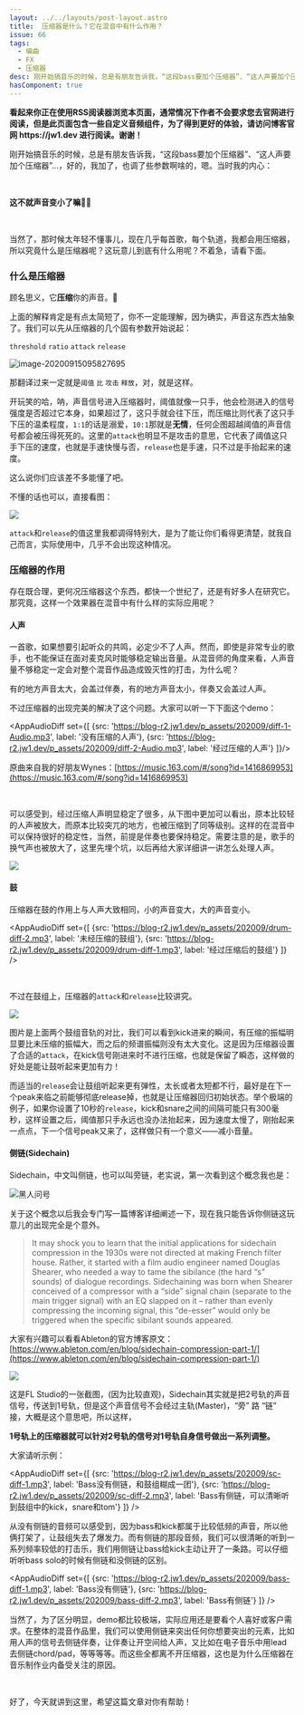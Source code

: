 ```yaml
---
layout: ../../layouts/post-layout.astro
title:  压缩器是什么？它在混音中有什么作用？
issue: 66
tags:
  - 编曲
  - FX
  - 压缩器
desc: 刚开始搞音乐的时候，总是有朋友告诉我，“这段bass要加个压缩器”、“这人声要加个压缩器”...，好的，我加了，也调了些参数啊啥的，嗯。当时我的内心：
hasComponent: true
---
```



<div class="sugg-back">
  <strong>
  看起来你正在使用RSS阅读器浏览本页面，通常情况下作者不会要求您去官网进行阅读，但是此页面包含一些自定义音频组件，为了得到更好的体验，请访问博客官网 https://jw1.dev 进行阅读。谢谢！
  </strong>
</div>

刚开始搞音乐的时候，总是有朋友告诉我，“这段bass要加个压缩器”、“这人声要加个压缩器”...，好的，我加了，也调了些参数啊啥的，嗯。当时我的内心：

<br/>

**这不就声音变小了嘛**🤦‍♂️

<br/>

当然了，那时候太年轻不懂事儿，现在几乎每首歌，每个轨道，我都会用压缩器，所以究竟什么是压缩器呢？这玩意儿到底有什么用呢？不着急，请看下面。

### 什么是压缩器

顾名思义，它**压缩**你的声音。🌝

上面的解释肯定是有点太简短了，你不一定能理解，因为确实，声音这东西太抽象了。我们可以先从压缩器的几个固有参数开始说起：

`threshold` `ratio` `attack` `release`

![image-20200915095827695](https://blog-r2.jw1.dev/p_assets/202009/image-20200915095827695.png)

那翻译过来一定就是`阈值` `比` `攻击` `释放`，对，就是这样。

开玩笑的哈，呐，声音信号进入压缩器时，阈值就像一只手，他会检测进入的信号强度是否超过它本身，如果超过了，这只手就会往下压，而压缩比则代表了这只手下压的温柔程度，`1:1`的话是溺爱，`10:1`那就是**无情**，任何企图超越阈值的声音信号都会被压得死死的。这里的`attack`也明显不是攻击的意思，它代表了阈值这只手下压的速度，也就是手速快慢与否，`release`也是手速，只不过是手抬起来的速度。

这么说你们应该差不多能懂了吧。

不懂的话也可以，直接看图：

![](https://blog-r2.jw1.dev/p_assets/202009/a01-1.png)

`attack`和`release`的值这里我都调得特别大，是为了能让你们看得更清楚，就我自己而言，实际使用中，几乎不会出现这种情况。

### 压缩器的作用

存在既合理，更何况压缩器这个东西，都快一个世纪了，还是有好多人在研究它。那究竟，这样一个效果器在混音中有什么样的实际应用呢？

#### 人声

一首歌，如果想要引起听众的共鸣，必定少不了人声。然而，即使是非常专业的歌手，也不能保证在面对麦克风时能够稳定输出音量。从混音师的角度来看，人声音量不够稳定一定会对整个混音作品造成毁灭性的打击，为什么呢？

有的地方声音太大，会盖过伴奏，有的地方声音太小，伴奏又会盖过人声。

不过压缩器的出现完美的解决了这个问题。大家可以听一下下面这个demo：

<AppAudioDiff set={[
  {src: 'https://blog-r2.jw1.dev/p_assets/202009/diff-1-Audio.mp3', label: '没有压缩的人声'},
  {src: 'https://blog-r2.jw1.dev/p_assets/202009/diff-2-Audio.mp3', label: '经过压缩的人声'}
]}/>

原曲来自我的好朋友Wynes：[https://music.163.com/#/song?id=1416869953](https://music.163.com/#/song?id=1416869953)

<br/>

可以感受到，经过压缩人声明显稳定了很多，从下图中更加可以看出，原本比较轻的人声被放大，而原本比较突兀的地方，也被压缩到了同等级别。这样的在混音中可以保持很好的稳定性，当然，前提是伴奏也要保持稳定。需要注意的是，歌手的换气声也被放大了，这里先埋个坑，以后再给大家详细讲一讲怎么处理人声。

![](https://blog-r2.jw1.dev/p_assets/202009/a01-2.png)

#### 鼓

压缩器在鼓的作用上与人声大致相同，小的声音变大，大的声音变小。

<AppAudioDiff set={[
  {src: 'https://blog-r2.jw1.dev/p_assets/202009/drum-diff-2.mp3', label: '未经压缩的鼓组'},
  {src: 'https://blog-r2.jw1.dev/p_assets/202009/drum-diff-1.mp3', label: '经过压缩后的鼓组'}
]}  />

<br/>

不过在鼓组上，压缩器的`attack`和`release`比较讲究。

![](https://blog-r2.jw1.dev/p_assets/202009/a01-3.png)

图片是上面两个鼓组音轨的对比，我们可以看到kick进来的瞬间，有压缩的振幅明显要比未压缩的振幅大，而之后的频谱振幅则没有太大变化。这是因为压缩器设置了合适的`attack`，在kick信号刚进来时不进行压缩，也就是保留了瞬态，这样做的好处是能让鼓听起来更加有力！

而适当的`release`会让鼓组听起来更有弹性，太长或者太短都不行，最好是在下一个peak来临之前能够彻底release掉，也就是让压缩器回归初始状态。举个极端的例子，如果你设置了10秒的`release`，kick和snare之间的间隔可能只有300毫秒，这样设置之后，阈值那只手永远也没办法抬起来，因为速度太慢了，刚抬起来一点点，下一个信号peak又来了，这样做只有一个意义——减小音量。

#### 侧链(Sidechain)

Sidechain，中文叫侧链，也可以叫旁链，老实说，第一次看到这个概念我也是：

![黑人问号](https://blog-r2.jw1.dev/p_assets/202009/what.jpeg)

关于这个概念以后我会专门写一篇博客详细阐述一下，现在我只能告诉你侧链这玩意儿的出现完全是个意外。

> It may shock you to learn that the initial applications for sidechain compression in the 1930s were not directed at making French filter house. Rather, it started with a film audio engineer named Douglas Shearer, who needed a way to tame the sibilance (the hard “s” sounds) of dialogue recordings. Sidechaining was born when Shearer conceived of a compressor with a “side” signal chain (separate to the main trigger signal) with an EQ slapped on it – rather than evenly compressing the incoming signal, this “de-esser” would only be triggered when the specific sibilant sounds appeared.

大家有兴趣可以看看Ableton的官方博客原文：[https://www.ableton.com/en/blog/sidechain-compression-part-1/](https://www.ableton.com/en/blog/sidechain-compression-part-1/)

![](https://blog-r2.jw1.dev/p_assets/202009/a01-4.png)

这是FL Studio的一张截图，(因为比较直观)，Sidechain其实就是把2号轨的声音信号，传送到1号轨，但是这个声音信号不会经过主轨(Master)，“旁” 路 “链” 接，大概是这个意思吧，所以这样，

**1号轨上的压缩器就可以针对2号轨的信号对1号轨自身信号做出一系列调整。**

大家请听示例：

<AppAudioDiff set={[
  {src: 'https://blog-r2.jw1.dev/p_assets/202009/sc-diff-1.mp3', label: 'Bass没有侧链，和鼓组糊成一团'},
  {src: 'https://blog-r2.jw1.dev/p_assets/202009/sc-diff-2.mp3', label: 'Bass有侧链，可以清晰听到鼓组中的kick，snare和tom'}
]}  />

从没有侧链的音频可以感受到，因为bass和kick都属于比较低频的声音，所以他俩打架了，让鼓组失去了爆发力。而有侧链的那段音频，我们可以很清晰的听到一系列频率较低的打击乐，我们用侧链让bass给kick主动让开了一条路。可以仔细听听bass solo的时候有侧链和没侧链的区别。

<AppAudioDiff set={[
  {src: 'https://blog-r2.jw1.dev/p_assets/202009/bass-diff-1.mp3', label: 'Bass没有侧链'},
  {src: 'https://blog-r2.jw1.dev/p_assets/202009/bass-diff-2.mp3', label: 'Bass有侧链'}
]}  />

当然了，为了区分明显，demo都比较极端，实际应用还是要看个人喜好或客户需求。在整体的混音作品里，我们可以使用侧链来突出任何你想要突出的元素，比如用人声的信号去侧链伴奏，让伴奏让开空间给人声，又比如在电子音乐中用lead去侧链chord/pad，等等等等。而这些全都离不开压缩器，这也是为什么压缩器在音乐制作业内备受关注的原因。

<br/>

好了，今天就讲到这里，希望这篇文章对你有帮助！
